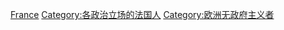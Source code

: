 [[Category:各國無政府主義者|France]]
[[Category:各政治立场的法国人|Category:各政治立场的法国人]]
[[Category:欧洲无政府主义者|Category:欧洲无政府主义者]]